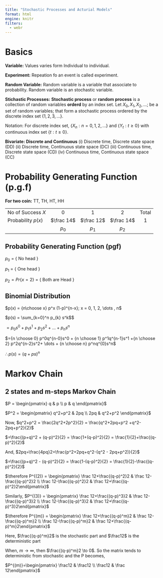 ```yaml
---
title: "Stochastic Processes and Acturial Models"
format: html
engine: knitr
filters:
  - webr
---
```


# Basics

**Variable:** Values varies form Individual to individual.

**Experiment:** Repeation fo an event is called experiment.

**Random Variable:** Random variable is a variable that associate to probability. Random variable is an stochastic variable.

**Stichastic Processes:** **Stochastic process** or **random process** is a collection of random variables **orderd** by an index set. Let $X_0, X_1, X_2, \dots;$ be a set of random variables; that form a stochastic process ordered by the discrete index set $\{1, 2, 3, \dots\}$.

Notation: For discrete index set, $\{X_n:n=0,1,2,\dots\}$ and $\{Y_t:t\geq0\}$ with continuous index set $\{t:t\geq0\}$.

**Bivariate: Discrete and Continuous** (i) Discrete time, Discrete state space (DD) (ii) Discrete time, Continuous state space (DC) (iii) Continuous time, Discrete state space (CD) (iv) Continuous time, Continuous state space (CC)

# Probability Generating Function (p.g.f)

**For two coin:** TT, TH, HT, HH

|                    |            |            |            |       |
|--------------------|:----------:|:----------:|:----------:|:-----:|
| No of Success $X$  |     0      |     1      |     2      | Total |
| Probability $p(x)$ | $\frac 14$ | $\frac 12$ | $\frac 14$ |  $1$  |
|                    |   $p_0$    |   $p_1$    |   $p_2$    |       |

## Probability Generating Function (pgf)

$p_0$ = { No head }

$p_1$ = { One head }

$p_2 = Pr\{x=2\}$ = { Both are Head }

## Binomial Distribution

$p(x) = {n\choose x} p^x (1-p)^{n-x}; x = 0, 1, 2, \dots , n$

$p(s) = \sum_{k=0}^n p_{k} s^k$\$

$=p_0 s^0 + p_1 s^1 +p_2 s^2 + \dots + p_n s^n$

$={n \choose 0} p^0q^{n-0}s^0 + {n \choose 1} p^1q^{n-1}s^1 +{n \choose 2} p^2q^{n-2}s^2+ \dots + {n \choose n} p^nq^{0}s^n$

$\therefore p(s)=(q+ps)^n$






# Markov Chain

## 2 states and m-steps Markov Chain

$P = \begin{pmatrix} q & p \\ p & q \end{pmatrix}$

$P^2 = \begin{pmatrix} q^2+p^2 & 2pq \\ 2pq & q^2+p^2 \end{pmatrix}$

Now, $q^2+p^2 = \frac{2q^2+2p^2}{2} = \frac{q^2+2pq+p^2 +q^2-2pq+p^2}{2}$

$=\frac{(p+q)^2 + (q-p)^2}{2} = \frac{1+(q-p)^2}{2} = \frac{1}{2}+\frac{(q-p)^2}{2}$

And, $2pq=\frac{4pq}2=\frac{p^2+2pq+q^2-(q^2 - 2pq+p^2)}{2}$

$=\frac{(p+q)^2 - (q-p)^2}{2} = \frac{1-(q-p)^2}{2} = \frac{1}{2}-\frac{(q-p)^2}{2}$

$\therefore P^{(2)} = \begin{pmatrix} \frac 12+\frac{(q-p)^2}2 & \frac 12-\frac{(q-p)^2}2 \\ \frac 12-\frac{(q-p)^2}2 & \frac 12+\frac{(q-p)^2}2\end{pmatrix}$


Similarly, $P^{(3)} = \begin{pmatrix} \frac 12+\frac{(q-p)^3}2 & \frac 12-\frac{(q-p)^3}2 \\ \frac 12-\frac{(q-p)^3}2 & \frac 12+\frac{(q-p)^3}2\end{pmatrix}$

$\therefore P^{(m)} = \begin{pmatrix} \frac 12+\frac{(q-p)^m}2 & \frac 12-\frac{(q-p)^m}2 \\ \frac 12-\frac{(q-p)^m}2 & \frac 12+\frac{(q-p)^m}2\end{pmatrix}$

Here, $\frac{(q-p)^m}2$ is the stochastic part and $\frac12$ is the deterministic part

When, $m \to \infty$, then $\frac{(q-p)^m}2 \to 0$. So the matrix tends to deterministic from stochastic and the P becomes,

$P^{(m)}=\begin{pmatrix} \frac12 & \frac12 \\ \frac12 & \frac 12\end{pmatrix}$